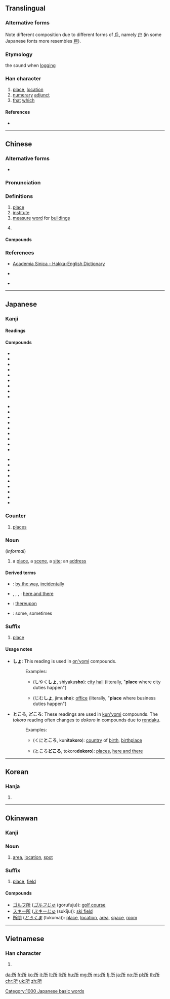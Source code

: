 ==Translingual==
{{stroke order|strokes=8}}
{{stroke order|strokes=8|type=jbw}}
{{stroke order|type=animate}}
{{ja-forms|所|所|所}}

===Alternative forms===
Note different composition due to different forms of [[戶]], namely [[户]] (in some Japanese fonts more resembles [[戸]]).

===Etymology===
{{Han compound|戶|斤|c1=p|c2=s|t2=[[axe]]|ls=psc}}

the sound when [[logging]]

===Han character===
{{Han char|rn=63|rad=戶|as=04|sn=8|four=72221|canj=HSHML|ids=⿰戶斤, ⿰户斤, ⿰戸斤}}

# [[place]], [[location]]
# [[numerary]] [[adjunct]]
# [[that]] [[which]]

====References====
* {{Han ref|kx=0415.160|dkj=11715|dj=0760.020|hdz=32259.010|uh=6240|ud=25152|bh=A9D2|bd=43474}}

----

==Chinese==
{{zh-forms}}

===Alternative forms===
* {{zh-l|𫝂}}

===Pronunciation===
{{zh-pron
|m=suǒ
|ma=
|c=so2
|h=pfs=só;hpy=so3
|mn=só͘
|w=2su
|mc=y
|oc=y
|cat=n,cls,det
}}

===Definitions===
{{zh-hanzi}}

# [[place]]
# [[institute]]
# [[measure]] [[word]] for [[building]]s
# {{non-gloss definition|Added to verbs to form words meaning a person or thing that is the object of that verb (ie, to whom or to which an action is done).}}
#: {{zh-usex|所得|tr=income, literary "what is gained"|}}

====Compounds====
{{der5
|{{zh-l|所得}}
|{{zh-l|所得稅/所得税}}
|{{zh-l|所發現/所发现}}
|{{zh-l|所及}}
|{{zh-l|所見/所见}}
|{{zh-l|所見即所得/所见即所得}}
|{{zh-l|所見所聞/所见所闻}}
|{{zh-l|所居}}
|{{zh-l|所料}}
|{{zh-l|所能}}
|{{zh-l|所生}}
|{{zh-l|所屬/所属}}
|{{zh-l|所屬單位/所属单位}}
|{{zh-l|所思}}
|{{zh-l|所為/所为}}
|{{zh-l|所謂/所谓}}
|{{zh-l|所聞/所闻}}
|{{zh-l|所想}}
|{{zh-l|所向披靡}}
|{{zh-l|所幸}}
|{{zh-l|所以}}
|{{zh-l|所在}}
|{{zh-l|所在地}}
|{{zh-l|所需}}
|{{zh-l|所有}}
|{{zh-l|所有權/所有权}}
|{{zh-l|所有物}}
|{{zh-l|所有者}}
|{{zh-l|所有制}}
|{{zh-l|所有主}}
|{{zh-l|所願/所愿}}
|{{zh-l|所長/所长}}
|{{zh-l|所知}}
|{{zh-l|所指}}
|{{zh-l|所致}}
|{{zh-l|所週知/所周知}}
|{{zh-l|所作所為/所作所为}}
}}

===References===
* {{qual|Hakka}} [http://minhakka.ling.sinica.edu.tw/bkg/hakyin/search.php?DETAIL=1&LIMIT=id=39805&dbname=su_tian_1&graph=2 Academia Sinica - Hakka-English Dictionary]
* {{qual|Hakka}} {{R:hak:Lau 1997}}
* {{qual|Min Nan}} {{thcwd|3951}}

{{zh-cat|Elementary}}

----

==Japanese==

===Kanji===
{{ja-kanji|grade=3|rs=戶04}}

====Readings====
{{ja-readings
|goon=[[しょ]] (sho)
|kanon=[[そ]] (so)
|kun=[[と]] (to), [[ところ]] (tokoro), [[とこ]] (toko)
}}

====Compounds====
{{top3}}
* {{ja-r|一所懸命|いっしょけんめい}}
* {{ja-r|近所|きんじょ}}
* {{ja-r|住所|じゅうしょ}}
* {{ja-r|所為|しょい}}
* {{ja-r|所感|しょかん}}
* {{ja-r|所管|しょかん}}
* {{ja-r|所見|しょけん}}
* {{ja-r|所作|しょさ}}
* {{ja-r|所在|しょざい}}
{{mid3}}
* {{ja-r|所在地|しょざいち}}
* {{ja-r|所在|しょざい}}
* {{ja-r|所持|しょじ}}
* {{ja-r|所属|しょぞく}}
* {{ja-r|所存|しょぞん}}
* {{ja-r|所帯|しょたい}}
* {{ja-r|所得|しょとく}}
* {{ja-r|所得税|しょとくぜい}}
* {{ja-r|所有物|しょゆうぶつ}}
{{mid3}}
* {{ja-r|所有者|しょゆうしゃ}}
* {{ja-r|所有|しょゆう}}
* {{ja-r|所有権|しょゆうけん}}
* {{ja-r|所謂|いわゆる}}
* {{ja-r|適材適所|てきざいてきしょ}}
* {{ja-r|場所|ばしょ}}
* {{ja-r|所以|ゆえん}}
* {{ja-r|所有制|しょゆうせい}}
* {{ja-r|所有主|しょゆうぬし}}
{{bottom}}

===Counter===
{{ja-pos|しょ|counter}}

# [[place]]s

===Noun===
{{ja-noun|ところ}}

{{ja-noun|とこ}} (''informal'')

# a [[place]], a [[scene]], a [[site]]; an [[address]]

====Derived terms====
* {{ja-r|所で|ところで}}: [[by the way]], [[incidentally]]
* {{ja-l|所々}}, {{ja-l|所所}}, {{ja-l|処々}}, {{ja-r|処処|ところどころ}}: [[here and there]]
* {{ja-r|所へ|ところ へ}}: [[thereupon]]
* {{ja-r|所もある|ところ も ある}}: some, sometimes

===Suffix===
{{ja-pos|しょ|suffix}}

{{ja-pos|ところ|suffix}}

{{ja-pos|どころ|suffix}}

{{attention|ja|This entire entry needs quite a bit of expansion and reorganization.}}

# [[place]]

====Usage notes====
* '''しょ''': This reading is used in [[on'yomi]] compounds.
*: Examples:
*:* {{l|ja|市役所}} (しやく'''しょ''', shiyaku'''sho'''): [[city hall]] (literally, "'''place''' where city duties happen")
*:* {{l|ja|事務所}} (じむ'''しょ''', jimu'''sho'''): [[office]] (literally, "'''place''' where business duties happen")
* '''ところ''', '''どころ''': These readings are used in [[kun'yomi]] compounds. The ''tokoro'' reading often changes to ''dokoro'' in compounds due to [[rendaku]].
*: Examples:
*:* {{l|ja|国所}} (くに'''ところ''', kuni'''tokoro'''): [[country]] of [[birth]], [[birthplace]]
*:* {{l|ja|所々}} (ところ'''どころ''', tokoro'''dokoro'''): [[places]], [[here and there]]

[[Category:1000 Japanese basic words]]

----

==Korean==

===Hanja===
{{ko-hanja|hangeul=소|eumhun=바|rv=so|mr=so|y=so}}

# {{defn|lang=ko|sort=戶04}}

----

==Okinawan==

===Kanji===
{{head|ryu|kanji|hiragana|とぅくる|romaji|tukuru}}

===Noun===
{{head|ryu|noun|hiragana|とぅくる|romaji|tukuru}}

# [[area]], [[location]], [[spot]]

===Suffix===
{{head|ryu|suffix|tr=[[しゅ]], [[shu]]|sort=しゅ}}

# [[place]], [[field]]

====Compounds====
{{top2}}
* [[ゴルフ所]] (''[[ゴルフじゅ]]'' (gorufuju)): [[golf course]]
* [[スキー所]] (''[[スキーじゅ]]'' (sukīju)): [[ski field]]
* [[所間]] (''[[とぅくま]]'' (tukuma)): [[place]], [[location]], [[area]], [[space]], [[room]]
{{bottom}}

----

==Vietnamese==

===Han character===
{{vi-hantu|[[sỡ]], [[sở]], [[sớ]], [[sửa]], [[thửa]]|rs=戶04}}

# {{defn|lang=vi|sort=戶04}}

[[da:所]]
[[fr:所]]
[[ko:所]]
[[it:所]]
[[lt:所]]
[[li:所]]
[[hu:所]]
[[mg:所]]
[[ms:所]]
[[fj:所]]
[[ja:所]]
[[no:所]]
[[pl:所]]
[[th:所]]
[[chr:所]]
[[uk:所]]
[[zh:所]]